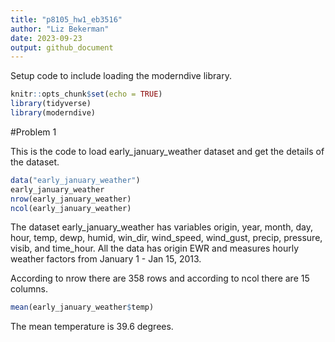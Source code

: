```yaml
---
title: "p8105_hw1_eb3516"
author: "Liz Bekerman"
date: 2023-09-23
output: github_document
---
```


Setup code to include loading the moderndive library.

```r
knitr::opts_chunk$set(echo = TRUE)
library(tidyverse)
library(moderndive)
```

#Problem 1

This is the code to load early_january_weather dataset and get the details of the dataset.

```r
data("early_january_weather")
early_january_weather
nrow(early_january_weather)
ncol(early_january_weather)
```

The dataset early_january_weather has variables origin, year, month, day, hour, temp, dewp, humid, win_dir, wind_speed, wind_gust, precip, pressure, visib, and time_hour. All the data has origin EWR and measures hourly weather factors from January 1 - Jan 15, 2013.

According to nrow there are 358 rows and according to ncol there are 15 columns.

```r
mean(early_january_weather$temp)
```

The mean temperature is 39.6 degrees.


